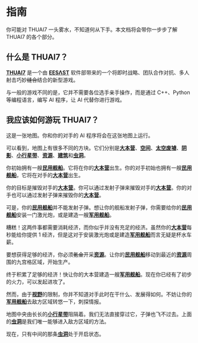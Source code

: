 # 指南

你可能对 THUAI7 一头雾水，不知道何从下手。本文档将会带你一步步了解 THUAI7 的各个部分。

## 什么是 THUAI7？

[**THUAI7**](https://github.com/eesast/THUAI7) 是一个由 [**EESΛST**](https://eesast.com/) 软件部带来的一个将即时战略、团队合作对抗、多人射击巧妙~~缝合~~结合的新型游戏。

与一般的游戏不同的是，它并不需要各位选手亲手操作，而是通过 C++、Python 等编程语言，编写 AI 程序，让 AI 代替你进行游戏。

## 我应该如何游玩 THUAI7？

这是一张地图。你和你的对手的 AI 程序将会在这张地图上运行。

可以看到，地图上有很多不同的方块。它们分别是[**大本营**](../map/placetype#大本营home)、[**空间**](../map/placetype#空间space)、[**太空废墟**](../map/placetype#太空废墟ruin)、[**阴影**](../map/placetype#阴影shadow)、[**小行星带**](../map/placetype#小行星带asteroid)、[**资源**](../map/placetype#资源resource)、[**建筑**](../map/placetype#建筑construction)和[**虫洞**](../map/placetype#虫洞wormhole)。

你初始拥有一艘[**民用舰船**](../ship/civilship)。它将在你的[**大本营**](../map/home)出生。你的对手初始也拥有一艘[**民用舰船**](../ship/civilship)，它将在对手的[**大本营**](../map/home)出生。

你的目标是摧毁对手的[**大本营**](../map/home)。你可以通过发射子弹来摧毁对手的[**大本营**](../map/home)。你的对手也可以通过发射子弹来摧毁你的[**大本营**](../map/home)。

可是，你的[**民用舰船**](../ship/civilship)并不能发射子弹。想让你的舰船发射子弹，你需要给你的[**民用舰船**](../ship/civilship)安装一门激光炮，或是建造一艘[**军用舰船**](../ship/warship)。

糟糕！这两件事都需要消耗经济，而你似乎并没有充足的经济。虽然你的[**大本营**](../map/home)每秒能给你提供 1 经济，但是这对于安装激光炮或是建造[**军用舰船**](../ship/warship)而言无疑是杯水车薪。

要想获得足够的经济，你必须~~氪金~~开采[**资源**](../map/placetype#资源resource)。让你的[**民用舰船**](../ship/civilship)移动到最近的[**资源**](../map/placetype#资源resource)周围的九宫格区域，开始生产。

终于积累了足够的经济！快让你的大本营建造一艘[**军用舰船**](../ship/warship)。现在你已经有了初步的火力，可以发起进攻了。

然而，由于[**视野**](../mechanics/view)的限制，你并不知道对手此时在干什么、发展得如何。不妨让你的[**军用舰船**](../ship/warship)去敌方区域转悠一下，刺探情报。

地图中央由长长的[**小行星带**](../map/placetype#小行星带asteroid)阻隔着。我们无法直接穿过它，子弹也飞不过去。上面的[**虫洞**](../map/wormhole)是我们唯一能够进入敌方区域的方法。

现在，只有中间的那条[**虫洞**](../map/wormhole)处于开启状态。